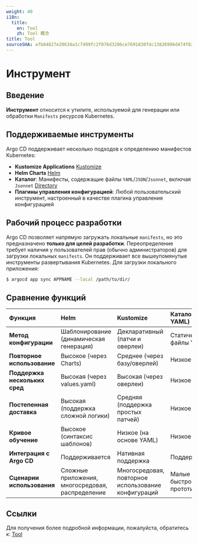 ```yaml
---
weight: 40
i18n:
  title:
    en: Tool
    zh: Tool 概念
title: Tool
sourceSHA: afb04827e20634a1c7499fc2f076d3206ce7691830fdc13826996d474f821bc5
---
```


# Инструмент

## Введение

**Инструмент** относится к утилите, используемой для генерации или обработки `Manifests` ресурсов Kubernetes.

## Поддерживаемые инструменты

Argo CD поддерживает несколько подходов к определению манифестов Kubernetes:

- **Kustomize Applications** [Kustomize](./concept_argocd_tool_kustomize.mdx)
- **Helm Charts** [Helm](./concept_argocd_tool_helm.mdx)
- **Каталог**: Манифесты, содержащие файлы `YAML`/`JSON`/`Jsonnet`, включая `Jsonnet` [Directory](./concept_argocd_tool_directory.mdx)
- **Плагины управления конфигурацией**: Любой пользовательский инструмент, настроенный в качестве плагина управления конфигурацией

## Рабочий процесс разработки

Argo CD позволяет напрямую загружать локальные `manifests`, но это предназначено **только для целей разработки**. Переопределение требует наличия у пользователей прав (обычно администраторов) для загрузки локальных `manifests`. Он поддерживает все вышеупомянутые инструменты развертывания Kubernetes. Для загрузки локального приложения:

```bash
$ argocd app sync APPNAME --local /path/to/dir/
```

## Сравнение функций

| **Функция**                  | **Helm**                                      | **Kustomize**                      | **Каталог (чистый YAML)**       |
| :--------------------------- | :-------------------------------------------- | :--------------------------------- | :------------------------------- |
| **Метод конфигурации**       | Шаблонирование (динамическая генерация)      | Декларативный (патчи и оверлеи)  | Статические файлы YAML           |
| **Повторное использование**   | Высокое (через Charts)                        | Среднее (через базу/оверлей)      | Низкое                           |
| **Поддержка нескольких сред** | Высокая (через values.yaml)                   | Высокая (через оверлеи)           | Низкое                           |
| **Постепенная доставка**      | Высокая (поддержка сложной логики)            | Средняя (поддержка простых патчей) | Низкое                           |
| **Кривое обучение**           | Высокое (синтаксис шаблонов)                  | Низкое (на основе YAML)           | Низкое                           |
| **Интеграция с Argo CD**      | Поддерживается                                | Нативная поддержка                | Поддерживается                   |
| **Сценарии использования**    | Сложные приложения, многосредовая, распределение | Многосредовая, повторное использование конфигураций | Малые проекты, быстрое прототипирование |

## Ссылки

Для получения более подробной информации, пожалуйста, обратитесь к: [Tool](https://argo-cd.readthedocs.io/en/stable/user-guide/tool/)
